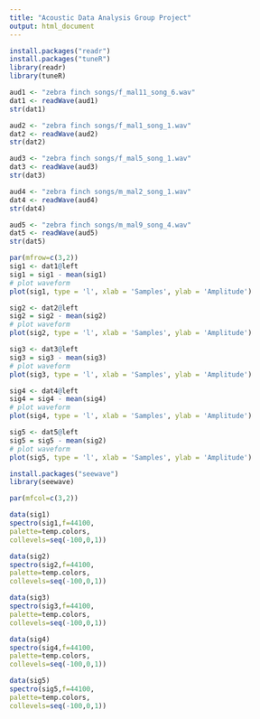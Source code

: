 ```yaml
---
title: "Acoustic Data Analysis Group Project"
output: html_document
---
```


```r
install.packages("readr")
install.packages("tuneR")
library(readr)
library(tuneR)
```

```r
aud1 <- "zebra finch songs/f_mal11_song_6.wav"
dat1 <- readWave(aud1)
str(dat1)

aud2 <- "zebra finch songs/f_mal1_song_1.wav"
dat2 <- readWave(aud2)
str(dat2)

aud3 <- "zebra finch songs/f_mal5_song_1.wav"
dat3 <- readWave(aud3)
str(dat3)

aud4 <- "zebra finch songs/m_mal2_song_1.wav"
dat4 <- readWave(aud4)
str(dat4)

aud5 <- "zebra finch songs/m_mal9_song_4.wav"
dat5 <- readWave(aud5)
str(dat5)

```

```r
par(mfrow=c(3,2))
sig1 <- dat1@left
sig1 = sig1 - mean(sig1)
# plot waveform
plot(sig1, type = 'l', xlab = 'Samples', ylab = 'Amplitude')

sig2 <- dat2@left
sig2 = sig2 - mean(sig2)
# plot waveform
plot(sig2, type = 'l', xlab = 'Samples', ylab = 'Amplitude')

sig3 <- dat3@left
sig3 = sig3 - mean(sig3)
# plot waveform
plot(sig3, type = 'l', xlab = 'Samples', ylab = 'Amplitude')

sig4 <- dat4@left
sig4 = sig4 - mean(sig4)
# plot waveform
plot(sig4, type = 'l', xlab = 'Samples', ylab = 'Amplitude')

sig5 <- dat5@left
sig5 = sig5 - mean(sig2)
# plot waveform
plot(sig5, type = 'l', xlab = 'Samples', ylab = 'Amplitude')

```

```r
install.packages("seewave")
library(seewave)
```

```r
par(mfcol=c(3,2))

data(sig1)
spectro(sig1,f=44100,
palette=temp.colors,
collevels=seq(-100,0,1))

data(sig2)
spectro(sig2,f=44100,
palette=temp.colors,
collevels=seq(-100,0,1))

data(sig3)
spectro(sig3,f=44100,
palette=temp.colors,
collevels=seq(-100,0,1))

data(sig4)
spectro(sig4,f=44100,
palette=temp.colors,
collevels=seq(-100,0,1))

data(sig5)
spectro(sig5,f=44100,
palette=temp.colors,
collevels=seq(-100,0,1))


```


